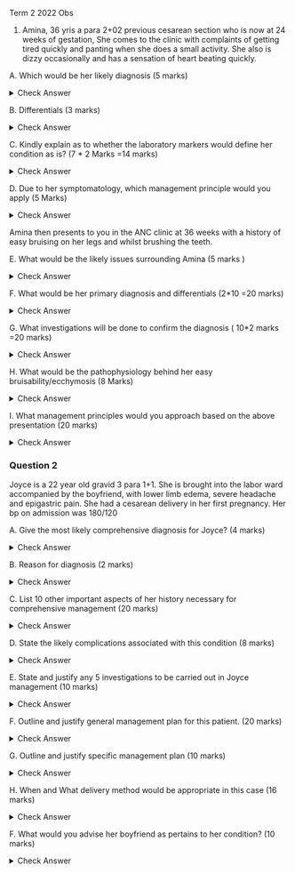 Term 2 2022 Obs


1. Amina, 36 yris a para 2+02 previous cesarean section who is now at 24 weeks of gestation, She comes to the clinic with complaints of getting tired quickly and panting when she does a small activity. She also is dizzy occasionally and has a sensation of heart beating quickly.


A. Which would be her likely diagnosis (5 marks)

<details>
<summary>Check Answer</summary>

26 yrs old Para 2+0 G3 2pse at 24 weeks with symptomatic anemia in pregnancy.

</details>

B. Differentials (3 marks)

<details>
<summary>Check Answer</summary>

Cardiac disease-CCF

Liver disease

Respiratory disease/covid - Asthma/pneumonia

</details>


C. Kindly explain as to whether the laboratory markers would define her condition as is? (7 * 2 Marks =14 marks)

<details>
<summary>Check Answer</summary>
- HB- low Hb
- MCV-differentiate micro vs macrocytic anemia - MCH
- Reticulocyte count (determine if  bone marrow production is on and if healing is happening)
- Hb electrophoresis- r/o sickle cell and other thalassemias
- LFT/UECS - function of liver in terms of production of protein and kidney in terms of formation of erythropoietin
- ECG- rule out heart issues
- Abdominal scan- to check for  liver and any splenic abnormality
and Obstetric ultrasound- check on the fetus to rule out Fetal growth restriction and if the anemia is also affecting fetus

</details>

D. Due to her symptomatology, which management principle would you apply (5 Marks)

<details>
<summary>Check Answer</summary>

- Treat the anemia
- Hematinics oral/iv
- Treat the predisposing factor
- Dietary anemia is most common -nutritionist review
- Antimalarials and antihelminthics to treat infections

</details>


Amina then presents to you in the ANC clinic at 36 weeks with a history of easy bruising on her legs and whilst brushing the teeth.

E. What would be the likely issues surrounding Amina (5 marks )

<details>
<summary>Check Answer</summary>

</details>

F. What would be her primary diagnosis and differentials (2*10 =20 marks)

<details>
<summary>Check Answer</summary>

</details>

G. What investigations will be done to confirm the diagnosis ( 10*2 marks =20 marks)

<details>
<summary>Check Answer</summary>

</details>

H. What would be the pathophysiology behind her easy bruisability/ecchymosis (8 Marks)

<details>
<summary>Check Answer</summary>

</details>

I. What management principles would you approach based on the above presentation (20 marks)

<details>
<summary>Check Answer</summary>

</details>

### Question 2

Joyce is a 22 year old gravid 3 para 1+1. She is brought into the labor ward accompanied by the boyfriend, with lower limb edema, severe headache and epigastric pain. She had a cesarean delivery in her first pregnancy. Her bp on admission was
180/120

A. Give the most likely comprehensive diagnosis for Joyce? (4 marks)

<details>
<summary>Check Answer</summary>

</details>

B. Reason for diagnosis (2 marks)

<details>
<summary>Check Answer</summary>

</details>

C. List 10 other important aspects of her history necessary for comprehensive
management (20 marks)

<details>
<summary>Check Answer</summary>

</details>

D. State the likely complications associated with this condition (8 marks)

<details>
<summary>Check Answer</summary>

</details>

E. State and justify any 5 investigations to be carried out in Joyce management (10 marks)

<details>
<summary>Check Answer</summary>

</details>

F. Outline and justify general management plan for this patient. (20 marks)

<details>
<summary>Check Answer</summary>

</details>

G. Outline and justify specific management plan (10 marks)

<details>
<summary>Check Answer</summary>

</details>

H. When and What delivery method would be appropriate in this case (16 marks)

<details>
<summary>Check Answer</summary>

</details>

F. What would you advise her boyfriend as pertains to her condition? (10 marks)

<details>
<summary>Check Answer</summary>

</details>